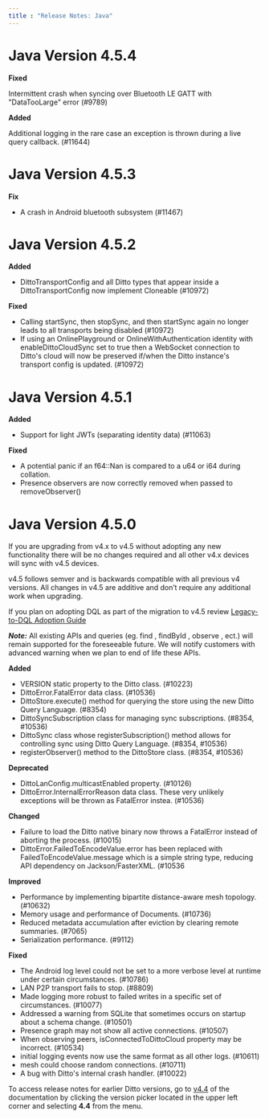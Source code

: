 ```yaml
---
title : "Release Notes: Java"
---
```


# Java Version 4.5.4
**Fixed**

Intermittent crash when syncing over Bluetooth LE GATT with "DataTooLarge" error (#9789)

**Added**

Additional logging in the rare case an exception is thrown during a live query callback. (#11644)

# Java Version 4.5.3
**Fix**

- A crash in Android bluetooth subsystem (#11467)

# Java Version 4.5.2
**Added**

- DittoTransportConfig and all Ditto types that appear inside a DittoTransportConfig now implement Cloneable (#10972)

**Fixed**

- Calling startSync, then stopSync, and then startSync again no longer leads to all transports being disabled (#10972)
- If using an OnlinePlayground or OnlineWithAuthentication identity with enableDittoCloudSync set to true then a WebSocket connection to Ditto's cloud will now be preserved if/when the Ditto instance's transport config is updated. (#10972)

# Java Version 4.5.1
**Added**

- Support for light JWTs (separating identity data) (#11063)

**Fixed**

- A potential panic if an f64::Nan is compared to a u64 or i64 during collation.
- Presence observers are now correctly removed when passed to removeObserver()

# Java Version 4.5.0
If you are upgrading from v4.x to v4.5 without adopting any new functionality there will be no changes required and all other v4.x devices will sync with v4.5 devices.

v4.5 follows semver and is backwards compatible with all previous v4 versions. All changes in v4.5 are additive and don’t require any additional work when upgrading.

If you plan on adopting DQL as part of the migration to v4.5 review [Legacy-to-DQL Adoption Guide](https://docs.ditto.live/v4-5/#e2ZbKPkQwYMyXW5pN4rjM)

***Note:*** All existing APIs and queries (eg. find , findById , observe , ect.) will remain supported for the foreseeable future. We will notify customers with advanced warning when we plan to end of life these APIs.

**Added**

- VERSION static property to the Ditto class. (#10223)
- DittoError.FatalError data class. (#10536)
- DittoStore.execute() method for querying the store using the new Ditto Query Language. (#8354)
- DittoSyncSubscription class for managing sync subscriptions. (#8354, #10536)
- DittoSync class whose registerSubscription() method allows for controlling sync using Ditto Query Language. (#8354, #10536)
- registerObserver() method to the DittoStore class. (#8354, #10536)

**Deprecated**

- DittoLanConfig.multicastEnabled property. (#10126)
- DittoError.InternalErrorReason data class. These very unlikely exceptions will be thrown as FatalError instea. (#10536)

**Changed**

- Failure to load the Ditto native binary now throws a FatalError instead of aborting the process. (#10015)
- DittoError.FailedToEncodeValue.error has been replaced with FailedToEncodeValue.message which is a simple string type, reducing API dependency on Jackson/FasterXML. (#10536

**Improved**

- Performance by implementing bipartite distance-aware mesh topology. (#10632)
- Memory usage and performance of Documents. (#10736)
- Reduced metadata accumulation after eviction by clearing remote summaries. (#7065)
- Serialization performance. (#9112)

**Fixed**

- The Android log level could not be set to a more verbose level at runtime under certain circumstances. (#10786)
- LAN P2P transport fails to stop. (#8809)
- Made logging more robust to failed writes in a specific set of circumstances. (#10077)
- Addressed a warning from SQLite that sometimes occurs on startup about a schema change. (#10501)
- Presence graph may not show all active connections. (#10507)
- When observing peers, isConnectedToDittoCloud property may be incorrect. (#10534)
- initial logging events now use the same format as all other logs. (#10611)
- mesh could choose random connections. (#10711)
- A bug with Ditto's internal crash handler. (#10022)

To access release notes for earlier Ditto versions, go to [v4.4](https://docs.ditto.live/v4-4 "v4.4") of the documentation by clicking the version picker located in the upper left corner and selecting **4.4** from the menu.
